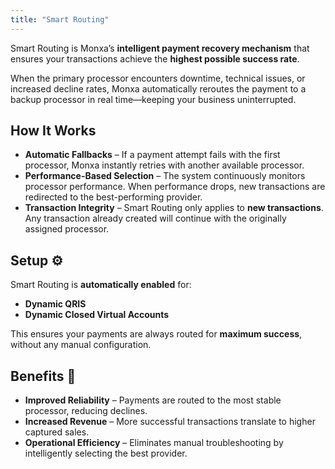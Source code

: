 ```yaml
---
title: "Smart Routing"
---
```


Smart Routing is Monxa’s **intelligent payment recovery mechanism** that ensures your transactions achieve the **highest possible success rate**.

When the primary processor encounters downtime, technical issues, or increased decline rates, Monxa automatically reroutes the payment to a backup processor in real time—keeping your business uninterrupted.

## How It Works

- **Automatic Fallbacks** – If a payment attempt fails with the first processor, Monxa instantly retries with another available processor.
- **Performance-Based Selection** – The system continuously monitors processor performance. When performance drops, new transactions are redirected to the best-performing provider.
- **Transaction Integrity** – Smart Routing only applies to **new transactions**. Any transaction already created will continue with the originally assigned processor.

## Setup ⚙️

Smart Routing is **automatically enabled** for:

- **Dynamic QRIS**
- **Dynamic Closed Virtual Accounts**

This ensures your payments are always routed for **maximum success**, without any manual configuration.

## Benefits 🚀

- **Improved Reliability** – Payments are routed to the most stable processor, reducing declines.
- **Increased Revenue** – More successful transactions translate to higher captured sales.
- **Operational Efficiency** – Eliminates manual troubleshooting by intelligently selecting the best provider.